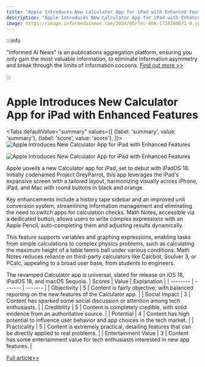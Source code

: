 ```yaml
---
title: "Apple Introduces New Calculator App for iPad with Enhanced Features"
description: "Apple Introduces New Calculator App for iPad with Enhanced Features"
image: https://image.informedainews.com/2024/06/Tec-8hk-1718160671-0.jpg
---
```



:::info

"Informed AI News" is an publications aggregation platform, ensuring you only gain the most valuable information, to eliminate information asymmetry and break through the limits of information cocoons.  [Find out more >>](/docs/guides)

:::

# Apple Introduces New Calculator App for iPad with Enhanced Features


<Tabs
	defaultValue="summary"
	values={[
	{label: 'summary', value: 'summary'},
	{label: 'score', value: 'score'},
]}>
<TabItem value="summary">
<img
  src="https://image.informedainews.com/2024/06/Tec-8hk-1718160671-0.jpg"
  alt="Apple Introduces New Calculator App for iPad with Enhanced Features"
/>

<img
  src="https://image.informedainews.com/2024/06/Tec-aKV-1718160671-1.jpg"
  alt="Apple Introduces New Calculator App for iPad with Enhanced Features"
/>



Apple unveils a new Calculator app for iPad, set to debut with iPadOS 18. Initially codenamed Project GreyParrot, this app leverages the iPad's expansive screen with a tailored layout, harmonizing visually across iPhone, iPad, and Mac with round buttons in black and orange.

Key enhancements include a history tape sidebar and an improved unit conversion system, streamlining information management and eliminating the need to switch apps for calculation checks. Math Notes, accessible via a dedicated button, allows users to write complex expressions with an Apple Pencil, auto-completing them and adjusting results dynamically.

This feature supports variables and graphing expressions, enabling tasks from simple calculations to complex physics problems, such as calculating the maximum height of a table tennis ball under various conditions. Math Notes reduces reliance on third-party calculators like Calcbot, Soulver 3, or PCalc, appealing to a broad user base, from students to engineers.

The revamped Calculator app is universal, slated for release on iOS 18, iPadOS 18, and macOS Sequoia.
</TabItem>
<TabItem value="score">
	| Scores     | Value   | Explanation |
	| -------- | ------- | ------- |
	| Objectivity  | 5    | Content is fairly objective, with balanced reporting on the new features of the Calculator app.    |
	| Social Impact | 3     | Content has sparked some social discussion or attention among tech enthusiasts.    |
	| Credibility    | 5    | Content is completely credible, with solid evidence from an authoritative source.    |
	| Potential    | 4    | Content has high potential to influence user behavior and app choices in the tech market.    |
	| Practicality    | 5    | Content is extremely practical, detailing features that can be directly applied to real problems.    |
	| Entertainment Value    | 3    | Content has some entertainment value for tech enthusiasts interested in new app features.    |
</TabItem>
</Tabs>

[Full article>>](https://appleinsider.com/articles/24/06/11/ipad-finally-has-a-calculator-app---heres-everything-it-can-do)
